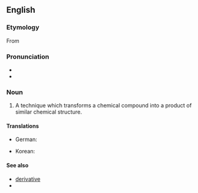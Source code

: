 ==English==

===Etymology===

From {{suffix|derivatize|ation}}

===Pronunciation===
*{{IPA|dəˌɹɪvətəˈzeɪʃən}}
*{{rhymes|eɪʃən}}

===Noun===
{{en-noun}}

# {{chemistry}} A technique which transforms a chemical compound into a product of similar chemical structure.

====Translations====
{{trans-top|technique for transforming a chemical}}
*German: {{t-|de|Derivatisierung|f}}
{{trans-middle}}
*Korean: {{t-|ko|유도체화|tr=yudochehwa}}
{{trans-bottom}}

====See also====
*[[derivative]]
*{{pedialite}}